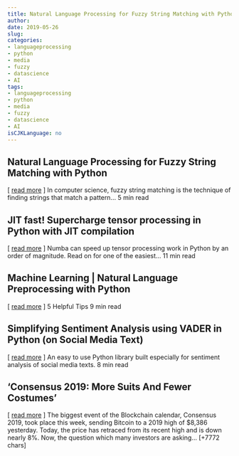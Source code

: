 ```yaml
---
title: Natural Language Processing for Fuzzy String Matching with Python   
author: 
date: 2019-05-26
slug: 
categories: 
- languageprocessing
- python
- media
- fuzzy
- datascience
- AI
tags: 
- languageprocessing
- python
- media
- fuzzy
- datascience
- AI
isCJKLanguage: no 
---
```


## Natural Language Processing for Fuzzy String Matching with Python   
[ <a href="https://medium.com/@actsusanli/natural-language-processing-for-fuzzy-string-matching-with-python-6632b7824c49" target="_blank">read more</a> ] 
  In computer science, fuzzy string matching is the technique of finding strings that match a pattern… 5 min read 




## JIT fast! Supercharge tensor processing in Python with JIT compilation   
[ <a href="https://medium.com/@chrisvcsefalvay/jit-fast-supercharge-tensor-processing-in-python-with-jit-compilation-47598de6ee96" target="_blank">read more</a> ] 
  Numba can speed up tensor processing work in Python by an order of magnitude. Read on for one of the easiest… 11 min read 




## Machine Learning | Natural Language Preprocessing with Python   
[ <a href="https://medium.com/@mateusz.jurewicz/machine-learning-natural-language-preprocessing-with-python-5922d79d9ee2" target="_blank">read more</a> ] 
  5 Helpful Tips 9 min read 




## Simplifying Sentiment Analysis using VADER in Python (on Social Media Text)   
[ <a href="https://medium.com/@parulnith/simplifying-social-media-sentiment-analysis-using-vader-in-python-f9e6ec6fc52f" target="_blank">read more</a> ] 
  An easy to use Python library built especially for sentiment analysis of social media texts. 8 min read 




## 'Consensus 2019: More Suits And Fewer Costumes' 
 [ <a href="https://www.forbes.com/sites/naeemaslam/2019/05/17/consensus-2019-more-suits-and-fewer-costumes/" target="_blank">read more</a> ]
The biggest event of the Blockchain calendar, Consensus 2019, took place this week, sending Bitcoin to a 2019 high of $8,386 yesterday. Today, the price has retraced from its recent high and is down nearly 8%. Now, the question which many investors are asking… [+7772 chars] 



